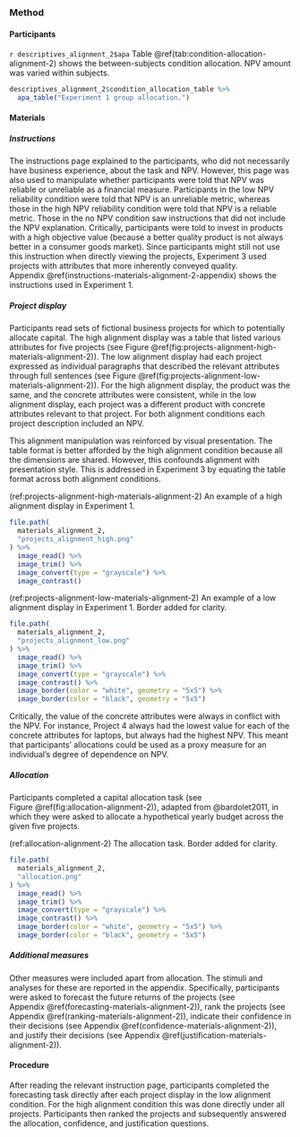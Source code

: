 ### Method

#### Participants

`r descriptives_alignment_2$apa` Table \@ref(tab:condition-allocation-alignment-2)
shows the between-subjects condition allocation. NPV amount was varied within
subjects.

```r
descriptives_alignment_2$condition_allocation_table %>%
  apa_table("Experiment 1 group allocation.")
```

#### Materials {#materials-alignment-2}

##### Instructions {#instructions-materials-alignment-2}

The instructions page explained to the participants, who did not necessarily
have business experience, about the task and NPV. However, this page was also
used to manipulate whether participants were told that NPV was reliable or
unreliable as a financial measure. Participants in the low NPV reliability
condition were told that NPV is an unreliable metric, whereas those in the high
NPV reliability condition were told that NPV is a reliable metric. Those in the
no NPV condition saw instructions that did not include the NPV explanation.
Critically, participants were told to invest in products with a high objective
value (because a better quality product is not always better in a consumer goods
market). Since participants might still not use this instruction when directly
viewing the projects, Experiment 3 used projects with attributes that more
inherently conveyed quality.
Appendix \@ref(instructions-materials-alignment-2-appendix) shows the
instructions used in Experiment 1.

##### Project display {#projects-materials-alignment-2}

Participants read sets of fictional business projects for which to potentially
allocate capital. The high alignment display was a table that listed various
attributes for five projects (see
Figure \@ref(fig:projects-alignment-high-materials-alignment-2)). The low
alignment display had each project expressed as individual paragraphs that
described the relevant attributes through full sentences (see
Figure \@ref(fig:projects-alignment-low-materials-alignment-2)). For the high
alignment display, the product was the same, and the concrete attributes were
consistent, while in the low alignment display, each project was a different
product with concrete attributes relevant to that project. For both alignment
conditions each project description included an NPV.

This alignment manipulation was reinforced by visual presentation. The table
format is better afforded by the high alignment condition because all the
dimensions are shared. However, this confounds alignment with presentation
style. This is addressed in Experiment 3 by equating the table format across
both alignment conditions.

(ref:projects-alignment-high-materials-alignment-2) An example of a high alignment display in Experiment 1.

```r
file.path(
  materials_alignment_2,
  "projects_alignment_high.png"
) %>%
  image_read() %>%
  image_trim() %>%
  image_convert(type = "grayscale") %>%
  image_contrast()
```

(ref:projects-alignment-low-materials-alignment-2) An example of a low alignment display in Experiment 1. Border added for clarity.

```r
file.path(
  materials_alignment_2,
  "projects_alignment_low.png"
) %>%
  image_read() %>%
  image_trim() %>%
  image_convert(type = "grayscale") %>%
  image_contrast() %>%
  image_border(color = "white", geometry = "5x5") %>%
  image_border(color = "black", geometry = "5x5")
```

Critically, the value of the concrete attributes were always in conflict with
the NPV. For instance, Project 4 always had the lowest value for each of the
concrete attributes for laptops, but always had the highest NPV. This meant that
participants’ allocations could be used as a proxy measure for an individual’s
degree of dependence on NPV.

##### Allocation

Participants completed a capital allocation task (see
Figure \@ref(fig:allocation-alignment-2)), adapted from @bardolet2011, in which
they were asked to allocate a hypothetical yearly budget across the given five
projects.

(ref:allocation-alignment-2) The allocation task. Border added for clarity.

```r
file.path(
  materials_alignment_2,
  "allocation.png"
) %>%
  image_read() %>%
  image_trim() %>%
  image_convert(type = "grayscale") %>%
  image_contrast() %>%
  image_border(color = "white", geometry = "5x5") %>%
  image_border(color = "black", geometry = "5x5")
```

##### Additional measures

Other measures were included apart from allocation. The stimuli and analyses for
these are reported in the appendix. Specifically, participants were asked to
forecast the future returns of the projects (see
Appendix \@ref(forecasting-materials-alignment-2)), rank the projects (see
Appendix \@ref(ranking-materials-alignment-2)), indicate their confidence in
their decisions (see Appendix \@ref(confidence-materials-alignment-2)), and
justify their decisions (see
Appendix \@ref(justification-materials-alignment-2)).

#### Procedure

After reading the relevant instruction page, participants completed the
forecasting task directly after each project display in the low alignment
condition. For the high alignment condition this was done directly under all
projects. Participants then ranked the projects and subsequently answered the
allocation, confidence, and justification questions.

